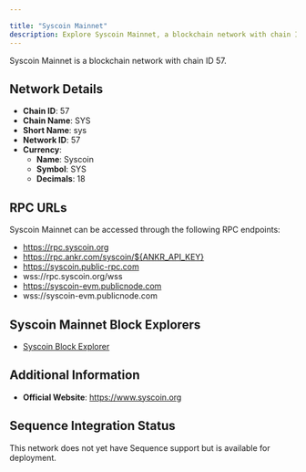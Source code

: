 ```yaml
---

title: "Syscoin Mainnet"
description: Explore Syscoin Mainnet, a blockchain network with chain ID 57. Learn about its native currency, Syscoin, and how to interact with the network.
---
```




Syscoin Mainnet is a blockchain network with chain ID 57.

## Network Details

- **Chain ID**: 57
- **Chain Name**: SYS
- **Short Name**: sys
- **Network ID**: 57
- **Currency**: 
  - **Name**: Syscoin
  - **Symbol**: SYS
  - **Decimals**: 18

## RPC URLs

Syscoin Mainnet can be accessed through the following RPC endpoints:

- https://rpc.syscoin.org
- https://rpc.ankr.com/syscoin/${ANKR_API_KEY}
- https://syscoin.public-rpc.com
- wss://rpc.syscoin.org/wss
- https://syscoin-evm.publicnode.com
- wss://syscoin-evm.publicnode.com

## Syscoin Mainnet Block Explorers

- [Syscoin Block Explorer](https://explorer.syscoin.org)

## Additional Information

- **Official Website**: https://www.syscoin.org

## Sequence Integration Status

This network does not yet have Sequence support but is available for deployment.
